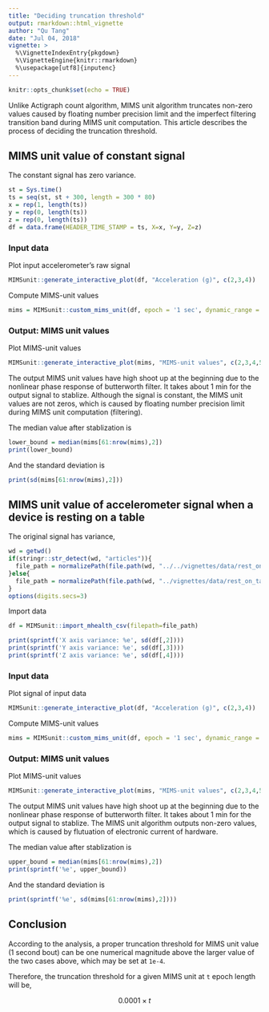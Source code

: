 ```yaml
---
title: "Deciding truncation threshold"
output: rmarkdown::html_vignette
author: "Qu Tang"
date: "Jul 04, 2018"
vignette: >
  %\VignetteIndexEntry{pkgdown}
  %\VignetteEngine{knitr::rmarkdown}
  %\usepackage[utf8]{inputenc}
---
```


```r
knitr::opts_chunk$set(echo = TRUE)
```

Unlike Actigraph count algorithm, MIMS unit algorithm truncates non-zero values caused by floating number precision limit and the imperfect filtering transition band during MIMS unit computation. This article describes the process of deciding the truncation threshold.

## MIMS unit value of constant signal

The constant signal has zero variance.


```r
st = Sys.time()
ts = seq(st, st + 300, length = 300 * 80)
x = rep(1, length(ts))
y = rep(0, length(ts))
z = rep(0, length(ts))
df = data.frame(HEADER_TIME_STAMP = ts, X=x, Y=y, Z=z)
```

### Input data

Plot input accelerometer's raw signal
```r
MIMSunit::generate_interactive_plot(df, "Acceleration (g)", c(2,3,4))
```

Compute MIMS-unit values
```r
mims = MIMSunit::custom_mims_unit(df, epoch = '1 sec', dynamic_range = c(-6, 6), allow_truncation = FALSE, output_mims_per_axis = TRUE)
```

### Output: MIMS unit values

Plot MIMS-unit values
```r
MIMSunit::generate_interactive_plot(mims, "MIMS-unit values", c(2,3,4,5))
```

The output MIMS unit values have high shoot up at the beginning due to the nonlinear phase response of butterworth filter. It takes about 1 min for the output signal to stablize. Although the signal is constant, the MIMS unit values are not zeros, which is caused by floating number precision limit during MIMS unit computation (filtering).

The median value after stablization is 
```r
lower_bound = median(mims[61:nrow(mims),2])
print(lower_bound)
```
And the standard deviation is
```r
print(sd(mims[61:nrow(mims),2]))
```

## MIMS unit value of accelerometer signal when a device is resting on a table

The original signal has variance,
```r
wd = getwd()
if(stringr::str_detect(wd, "articles")){
  file_path = normalizePath(file.path(wd, "../../vignettes/data/rest_on_table.csv"))
}else{
  file_path = normalizePath(file.path(wd, "../vignettes/data/rest_on_table.csv"))
}
options(digits.secs=3)
```

Import data
```r
df = MIMSunit::import_mhealth_csv(filepath=file_path)
```

```r
print(sprintf('X axis variance: %e', sd(df[,2])))
print(sprintf('Y axis variance: %e', sd(df[,3])))
print(sprintf('Z axis variance: %e', sd(df[,4])))
```

### Input data

Plot signal of input data
```r
MIMSunit::generate_interactive_plot(df, "Acceleration (g)", c(2,3,4))
```

Compute MIMS-unit values
```r
mims = MIMSunit::custom_mims_unit(df, epoch = '1 sec', dynamic_range = c(-6, 6), allow_truncation=FALSE, output_mims_per_axis = TRUE)
```

### Output: MIMS unit values
Plot MIMS-unit values
```r
MIMSunit::generate_interactive_plot(mims, "MIMS-unit values", c(2,3,4,5))
```

The output MIMS unit values have high shoot up at the beginning due to the nonlinear phase response of butterworth filter. It takes about 1 min for the output signal to stablize. The MIMS unit algorithm outputs non-zero values, which is caused by flutuation of electronic current of hardware.

The median value after stablization is
```r
upper_bound = median(mims[61:nrow(mims),2])
print(sprintf('%e', upper_bound))
```
And the standard deviation is
```r
print(sprintf('%e', sd(mims[61:nrow(mims),2])))
```

## Conclusion
According to the analysis, a proper truncation threshold for MIMS unit value (1 second bout) can be one numerical magnitude above the larger value of the two cases above, which may be set at `1e-4`.

Therefore, the truncation threshold for a given MIMS unit at `t` epoch length will be,

$$0.0001 \times t$$